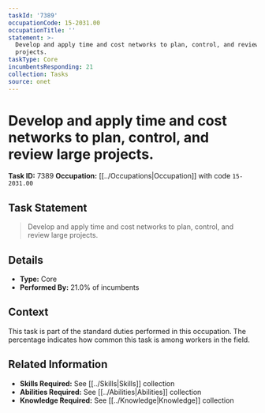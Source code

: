 ```yaml
---
taskId: '7389'
occupationCode: 15-2031.00
occupationTitle: ''
statement: >-
  Develop and apply time and cost networks to plan, control, and review large
  projects.
taskType: Core
incumbentsResponding: 21
collection: Tasks
source: onet
---
```

# Develop and apply time and cost networks to plan, control, and review large projects.

**Task ID:** 7389
**Occupation:** [[../Occupations|Occupation]] with code `15-2031.00`

## Task Statement

> Develop and apply time and cost networks to plan, control, and review large projects.

## Details

- **Type:** Core
- **Performed By:** 21.0% of incumbents

## Context

This task is part of the standard duties performed in this occupation. The percentage indicates how common this task is among workers in the field.

## Related Information

- **Skills Required:** See [[../Skills|Skills]] collection
- **Abilities Required:** See [[../Abilities|Abilities]] collection
- **Knowledge Required:** See [[../Knowledge|Knowledge]] collection
